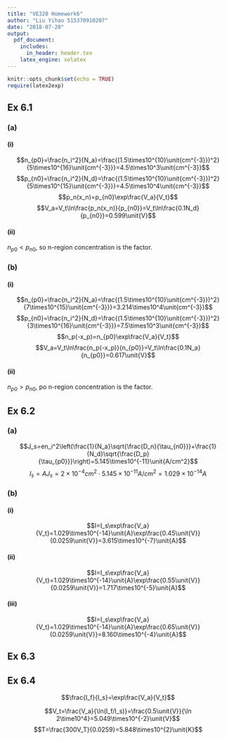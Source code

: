 ```yaml
---
title: "VE320 Homework6"
author: "Liu Yihao 515370910207"
date: "2018-07-20"
output: 
  pdf_document:
    includes:
      in_header: header.tex
    latex_engine: xelatex
---
```


```r
knitr::opts_chunk$set(echo = TRUE)
require(latex2exp)
```

## Ex 6.1

### (a)

#### (i)
$$n_{p0}=\frac{n_i^2}{N_a}=\frac{(1.5\times10^{10}\unit{cm^{-3}})^2}{5\times10^{16}\unit{cm^{-3}}}=4.5\times10^3\unit{cm^{-3}}$$
$$p_{n0}=\frac{n_i^2}{N_d}=\frac{(1.5\times10^{10}\unit{cm^{-3}})^2}{5\times10^{15}\unit{cm^{-3}}}=4.5\times10^4\unit{cm^{-3}}$$
$$p_n(x_n)=p_{n0}\exp\frac{V_a}{V_t}$$
$$V_a=V_t\ln\frac{p_n(x_n)}{p_{n0}}=V_t\ln\frac{0.1N_d}{p_{n0}}=0.599\unit{V}$$

#### (ii)
$n_{p0}<p_{n0}$, so n-region concentration is the factor.

### (b)

#### (i)
$$n_{p0}=\frac{n_i^2}{N_a}=\frac{(1.5\times10^{10}\unit{cm^{-3}})^2}{7\times10^{15}\unit{cm^{-3}}}=3.214\times10^4\unit{cm^{-3}}$$
$$p_{n0}=\frac{n_i^2}{N_d}=\frac{(1.5\times10^{10}\unit{cm^{-3}})^2}{3\times10^{16}\unit{cm^{-3}}}=7.5\times10^3\unit{cm^{-3}}$$
$$n_p(-x_p)=n_{p0}\exp\frac{V_a}{V_t}$$
$$V_a=V_t\ln\frac{n_p(-x_p)}{n_{p0}}=V_t\ln\frac{0.1N_a}{n_{p0}}=0.617\unit{V}$$

#### (ii)
$n_{p0}>p_{n0}$, po n-region concentration is the factor.

## Ex 6.2

### (a)

$$J_s=en_i^2\left(\frac{1}{N_a}\sqrt{\frac{D_n}{\tau_{n0}}}+\frac{1}{N_d}\sqrt{\frac{D_p}{\tau_{p0}}}\right)=5.145\times10^{-11}\unit{A/cm^2}$$
$$I_s=AJ_s=2\times10^{-4}\unit{cm^2}\cdot5.145\times10^{-11}\unit{A/cm^2}=1.029\times10^{-14}\unit{A}$$

### (b)

#### (i)
$$I=I_s\exp\frac{V_a}{V_t}=1.029\times10^{-14}\unit{A}\exp\frac{0.45\unit{V}}{0.0259\unit{V}}=3.615\times10^{-7}\unit{A}$$

#### (ii)
$$I=I_s\exp\frac{V_a}{V_t}=1.029\times10^{-14}\unit{A}\exp\frac{0.55\unit{V}}{0.0259\unit{V}}=1.717\times10^{-5}\unit{A}$$

#### (iii)
$$I=I_s\exp\frac{V_a}{V_t}=1.029\times10^{-14}\unit{A}\exp\frac{0.65\unit{V}}{0.0259\unit{V}}=8.160\times10^{-4}\unit{A}$$

## Ex 6.3


## Ex 6.4
$$\frac{I_f}{I_s}=\exp\frac{V_a}{V_t}$$

$$V_t=\frac{V_a}{\ln(I_f/I_s)}=\frac{0.5\unit{V}}{\ln 2\time10^4}=5.049\times10^{-2}\unit{V}$$
$$T=\frac{300V_T}{0.0259}=5.848\times10^{2}\unit{K}$$













